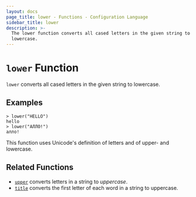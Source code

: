 ```yaml
---
layout: docs
page_title: lower - Functions - Configuration Language
sidebar_title: lower
description: >-
  The lower function converts all cased letters in the given string to
  lowercase.
---
```


# `lower` Function

`lower` converts all cased letters in the given string to lowercase.

## Examples

```shell-session
> lower("HELLO")
hello
> lower("АЛЛО!")
алло!
```

This function uses Unicode's definition of letters and of upper- and lowercase.

## Related Functions

- [`upper`](/docs/from-1.5/functions/string/upper) converts letters in a string to _uppercase_.
- [`title`](/docs/from-1.5/functions/string/title) converts the first letter of each word in a string to uppercase.
